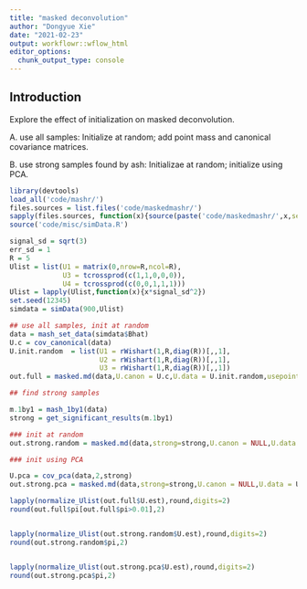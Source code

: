 ```yaml
---
title: "masked deconvolution"
author: "Dongyue Xie"
date: "2021-02-23"
output: workflowr::wflow_html
editor_options:
  chunk_output_type: console
---
```


## Introduction

Explore the effect of initialization on masked deconvolution.

A. use all samples:  Initialize at random; add point mass and canonical covariance matrices.

B. use strong samples found by ash: Initializae at random; initialize using PCA.

```r
library(devtools)
load_all('code/mashr/')
files.sources = list.files('code/maskedmashr/')
sapply(files.sources, function(x){source(paste('code/maskedmashr/',x,sep=''))})
source('code/misc/simData.R')

signal_sd = sqrt(3)
err_sd = 1
R = 5
Ulist = list(U1 = matrix(0,nrow=R,ncol=R),
             U3 = tcrossprod(c(1,1,0,0,0)),
             U4 = tcrossprod(c(0,0,1,1,1)))
Ulist = lapply(Ulist,function(x){x*signal_sd^2})
set.seed(12345)
simdata = simData(900,Ulist)

## use all samples, init at random
data = mash_set_data(simdata$Bhat)
U.c = cov_canonical(data)
U.init.random  = list(U1 = rWishart(1,R,diag(R))[,,1],
                      U2 = rWishart(1,R,diag(R))[,,1],
                      U3 = rWishart(1,R,diag(R))[,,1])
out.full = masked.md(data,U.canon = U.c,U.data = U.init.random,usepointmass = TRUE)

## find strong samples

m.1by1 = mash_1by1(data)
strong = get_significant_results(m.1by1)

### init at random
out.strong.random = masked.md(data,strong=strong,U.canon = NULL,U.data = U.init.random,usepointmass = FALSE)

### init using PCA

U.pca = cov_pca(data,2,strong)
out.strong.pca = masked.md(data,strong=strong,U.canon = NULL,U.data = U.pca,usepointmass = FALSE)
```


```r
lapply(normalize_Ulist(out.full$U.est),round,digits=2)
round(out.full$pi[out.full$pi>0.01],2)


lapply(normalize_Ulist(out.strong.random$U.est),round,digits=2)
round(out.strong.random$pi,2)


lapply(normalize_Ulist(out.strong.pca$U.est),round,digits=2)
round(out.strong.pca$pi,2)
```
